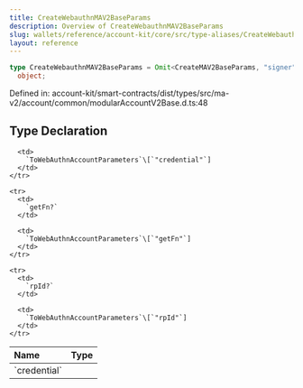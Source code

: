 ```yaml
---
title: CreateWebauthnMAV2BaseParams
description: Overview of CreateWebauthnMAV2BaseParams
slug: wallets/reference/account-kit/core/src/type-aliases/CreateWebauthnMAV2BaseParams
layout: reference
---
```


```ts
type CreateWebauthnMAV2BaseParams = Omit<CreateMAV2BaseParams, "signer"> &
  object;
```

Defined in: account-kit/smart-contracts/dist/types/src/ma-v2/account/common/modularAccountV2Base.d.ts:48

## Type Declaration

<table>
  <thead>
    <tr>
      <th align="left">Name</th>
      <th align="left">Type</th>
    </tr>
  </thead>

  <tbody>
    <tr>
      <td>
        `credential`
      </td>

      <td>
        `ToWebAuthnAccountParameters`\[`"credential"`]
      </td>
    </tr>

    <tr>
      <td>
        `getFn?`
      </td>

      <td>
        `ToWebAuthnAccountParameters`\[`"getFn"`]
      </td>
    </tr>

    <tr>
      <td>
        `rpId?`
      </td>

      <td>
        `ToWebAuthnAccountParameters`\[`"rpId"`]
      </td>
    </tr>

  </tbody>
</table>
